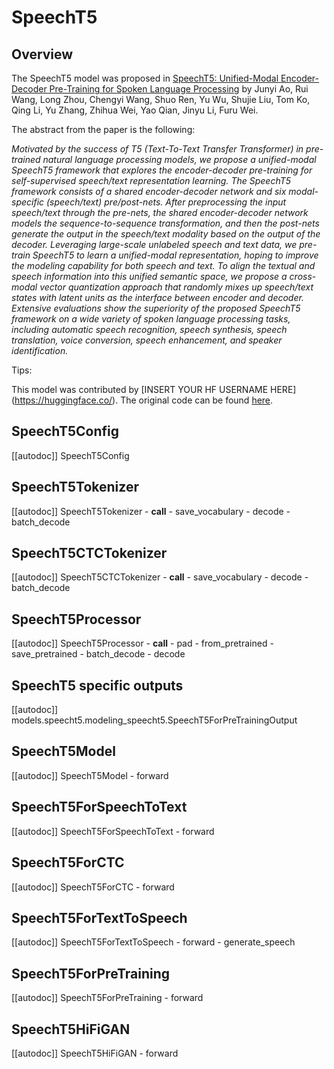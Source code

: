 <!--Copyright 2022 The HuggingFace Team. All rights reserved.

Licensed under the Apache License, Version 2.0 (the "License"); you may not use this file except in compliance with
the License. You may obtain a copy of the License at

http://www.apache.org/licenses/LICENSE-2.0

Unless required by applicable law or agreed to in writing, software distributed under the License is distributed on
an "AS IS" BASIS, WITHOUT WARRANTIES OR CONDITIONS OF ANY KIND, either express or implied. See the License for the
specific language governing permissions and limitations under the License.
-->

# SpeechT5

## Overview

The SpeechT5 model was proposed in [SpeechT5: Unified-Modal Encoder-Decoder Pre-Training for Spoken Language Processing](https://arxiv.org/abs/2110.07205) by Junyi Ao, Rui Wang, Long Zhou, Chengyi Wang, Shuo Ren, Yu Wu, Shujie Liu, Tom Ko, Qing Li, Yu Zhang, Zhihua Wei, Yao Qian, Jinyu Li, Furu Wei.

The abstract from the paper is the following:

*Motivated by the success of T5 (Text-To-Text Transfer Transformer) in pre-trained natural language processing models, we propose a unified-modal SpeechT5 framework that explores the encoder-decoder pre-training for self-supervised speech/text representation learning. The SpeechT5 framework consists of a shared encoder-decoder network and six modal-specific (speech/text) pre/post-nets. After preprocessing the input speech/text through the pre-nets, the shared encoder-decoder network models the sequence-to-sequence transformation, and then the post-nets generate the output in the speech/text modality based on the output of the decoder. Leveraging large-scale unlabeled speech and text data, we pre-train SpeechT5 to learn a unified-modal representation, hoping to improve the modeling capability for both speech and text. To align the textual and speech information into this unified semantic space, we propose a cross-modal vector quantization approach that randomly mixes up speech/text states with latent units as the interface between encoder and decoder. Extensive evaluations show the superiority of the proposed SpeechT5 framework on a wide variety of spoken language processing tasks, including automatic speech recognition, speech synthesis, speech translation, voice conversion, speech enhancement, and speaker identification.*

Tips:

<INSERT TIPS ABOUT MODEL HERE>

This model was contributed by [INSERT YOUR HF USERNAME HERE](https://huggingface.co/<INSERT YOUR HF USERNAME HERE>).
The original code can be found [here](https://github.com/microsoft/SpeechT5).


## SpeechT5Config

[[autodoc]] SpeechT5Config

## SpeechT5Tokenizer

[[autodoc]] SpeechT5Tokenizer
    - __call__
    - save_vocabulary
    - decode
    - batch_decode

## SpeechT5CTCTokenizer

[[autodoc]] SpeechT5CTCTokenizer
    - __call__
    - save_vocabulary
    - decode
    - batch_decode

## SpeechT5Processor

[[autodoc]] SpeechT5Processor
    - __call__
    - pad
    - from_pretrained
    - save_pretrained
    - batch_decode
    - decode

## SpeechT5 specific outputs

[[autodoc]] models.speecht5.modeling_speecht5.SpeechT5ForPreTrainingOutput

## SpeechT5Model

[[autodoc]] SpeechT5Model
    - forward

## SpeechT5ForSpeechToText

[[autodoc]] SpeechT5ForSpeechToText
    - forward

## SpeechT5ForCTC

[[autodoc]] SpeechT5ForCTC
    - forward

## SpeechT5ForTextToSpeech

[[autodoc]] SpeechT5ForTextToSpeech
    - forward
    - generate_speech

## SpeechT5ForPreTraining

[[autodoc]] SpeechT5ForPreTraining
    - forward

## SpeechT5HiFiGAN

[[autodoc]] SpeechT5HiFiGAN
    - forward
